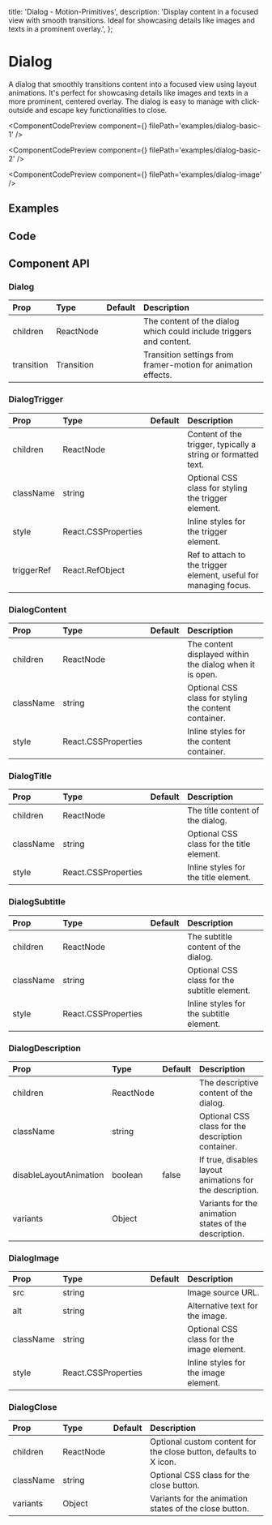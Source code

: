   title: 'Dialog - Motion-Primitives',
  description:
    'Display content in a focused view with smooth transitions. Ideal for showcasing details like images and texts in a prominent overlay.',
};


# Dialog

A dialog that smoothly transitions content into a focused view using layout animations. It's perfect for showcasing details like images and texts in a more prominent, centered overlay. The dialog is easy to manage with click-outside and escape key functionalities to close.

<ComponentCodePreview
  component={<DialogBasicOne />}
  filePath='examples/dialog-basic-1'
/>

<ComponentCodePreview
  component={<DialogBasicTwo />}
  filePath='examples/dialog-basic-2'
/>

<ComponentCodePreview
  component={<DialogBasicImage />}
  filePath='examples/dialog-image'
/>

## Examples

## Code

<CodeBlock filePath='components/core/dialog.tsx' />

## Component API

### Dialog

| Prop       | Type       | Default | Description                                                         |
| :--------- | :--------- | :------ | :------------------------------------------------------------------ |
| children   | ReactNode  |         | The content of the dialog which could include triggers and content. |
| transition | Transition |         | Transition settings from framer-motion for animation effects.       |

### DialogTrigger

| Prop       | Type                | Default | Description                                                      |
| :--------- | :------------------ | :------ | :--------------------------------------------------------------- |
| children   | ReactNode           |         | Content of the trigger, typically a string or formatted text.    |
| className  | string              |         | Optional CSS class for styling the trigger element.              |
| style      | React.CSSProperties |         | Inline styles for the trigger element.                           |
| triggerRef | React.RefObject     |         | Ref to attach to the trigger element, useful for managing focus. |

### DialogContent

| Prop      | Type                | Default | Description                                              |
| :-------- | :------------------ | :------ | :------------------------------------------------------- |
| children  | ReactNode           |         | The content displayed within the dialog when it is open. |
| className | string              |         | Optional CSS class for styling the content container.    |
| style     | React.CSSProperties |         | Inline styles for the content container.                 |

### DialogTitle

| Prop      | Type                | Default | Description                               |
| :-------- | :------------------ | :------ | :---------------------------------------- |
| children  | ReactNode           |         | The title content of the dialog.          |
| className | string              |         | Optional CSS class for the title element. |
| style     | React.CSSProperties |         | Inline styles for the title element.      |

### DialogSubtitle

| Prop      | Type                | Default | Description                                  |
| :-------- | :------------------ | :------ | :------------------------------------------- |
| children  | ReactNode           |         | The subtitle content of the dialog.          |
| className | string              |         | Optional CSS class for the subtitle element. |
| style     | React.CSSProperties |         | Inline styles for the subtitle element.      |

### DialogDescription

| Prop                   | Type      | Default | Description                                              |
| :--------------------- | :-------- | :------ | :------------------------------------------------------- |
| children               | ReactNode |         | The descriptive content of the dialog.                   |
| className              | string    |         | Optional CSS class for the description container.        |
| disableLayoutAnimation | boolean   | false   | If true, disables layout animations for the description. |
| variants               | Object    |         | Variants for the animation states of the description.    |

### DialogImage

| Prop      | Type                | Default | Description                               |
| :-------- | :------------------ | :------ | :---------------------------------------- |
| src       | string              |         | Image source URL.                         |
| alt       | string              |         | Alternative text for the image.           |
| className | string              |         | Optional CSS class for the image element. |
| style     | React.CSSProperties |         | Inline styles for the image element.      |

### DialogClose

| Prop      | Type      | Default | Description                                                       |
| :-------- | :-------- | :------ | :---------------------------------------------------------------- |
| children  | ReactNode |         | Optional custom content for the close button, defaults to X icon. |
| className | string    |         | Optional CSS class for the close button.                          |
| variants  | Object    |         | Variants for the animation states of the close button.            |
